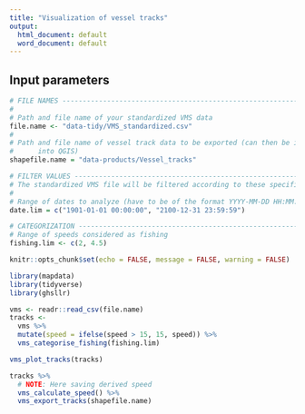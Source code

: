 ```yaml
---
title: "Visualization of vessel tracks"
output:
  html_document: default
  word_document: default
---
```


## Input parameters

```r
# FILE NAMES -------------------------------------------------------------------
#
# Path and file name of your standardized VMS data
file.name <- "data-tidy/VMS_standardized.csv"
#
# Path and file name of vessel track data to be exported (can then be imported
#      into QGIS)
shapefile.name = "data-products/Vessel_tracks"

# FILTER VALUES ----------------------------------------------------------------
# The standardized VMS file will be filtered according to these specifications
#
# Range of dates to analyze (have to be of the format YYYY-MM-DD HH:MM:SS)
date.lim = c("1901-01-01 00:00:00", "2100-12-31 23:59:59")

# CATEGORIZATION ---------------------------------------------------------------
# Range of speeds considered as fishing
fishing.lim <- c(2, 4.5)
```

```r
knitr::opts_chunk$set(echo = FALSE, message = FALSE, warning = FALSE)
```

```r
library(mapdata)
library(tidyverse)
library(ghsllr)
```


```r
vms <- readr::read_csv(file.name)
tracks <-
  vms %>% 
  mutate(speed = ifelse(speed > 15, 15, speed)) %>% 
  vms_categorise_fishing(fishing.lim)

vms_plot_tracks(tracks)
```

```r
tracks %>% 
  # NOTE: Here saving derived speed
  vms_calculate_speed() %>% 
  vms_export_tracks(shapefile.name)
```
